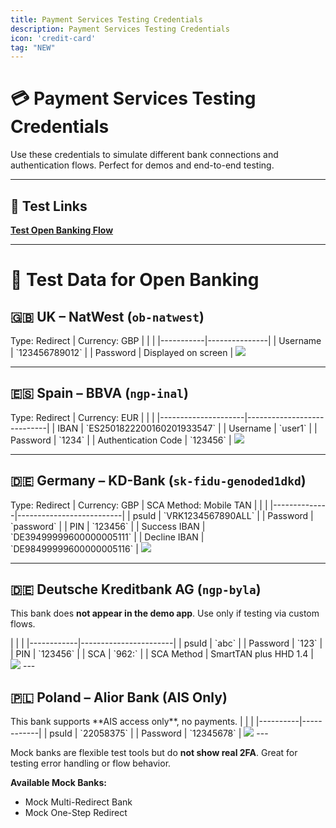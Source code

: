 ```yaml
---
title: Payment Services Testing Credentials
description: Payment Services Testing Credentials
icon: 'credit-card'
tag: "NEW"
---
```


# 💳 Payment Services Testing Credentials

Use these credentials to simulate different bank connections and authentication flows. Perfect for demos and end-to-end testing.

---

## 🔗 Test Links

[**Test Open Banking Flow**](https://paymentsdemo.vercel.app/challenge-deposit?fname=John&lname=Kohlbacker&transactionId=2h45-yuy56-u8iy65)

---

# 🏦 Test Data for Open Banking

## 🇬🇧 UK – NatWest (`ob-natwest`)

<Note>
Type: Redirect | Currency: GBP
</Note>

<Expandable title="UK – NatWest (`ob-natwest`)">
|           |              |
|-----------|---------------|
| Username  | `123456789012` |
| Password  | Displayed on screen |
</Expandable>

<Frame>
  <img src="/images/NatWestBank.png" />
</Frame>

---

## 🇪🇸 Spain – BBVA (`ngp-inal`)

<Note>
Type: Redirect | Currency: EUR
</Note>

<Expandable title="Spain – BBVA (`ngp-inal`)">
|           |              |
|---------------------|----------------------------|
| IBAN                | `ES2501822200160201933547` |
| Username            | `user1`                    |
| Password            | `1234`                     |
| Authentication Code | `123456`                   |
</Expandable>

<Frame>
  <img src="/images/BBVABank.png" />
</Frame>

---

## 🇩🇪 Germany – KD-Bank (`sk-fidu-genoded1dkd`)

<Note>
Type: Redirect | Currency: GBP | SCA Method: Mobile TAN
</Note>

<Expandable title="Germany – KD-Bank (`sk-fidu-genoded1dkd`)">
|              |                          |
|--------------|--------------------------|
| psuId        | `VRK1234567890ALL`       |
| Password     | `password`               |
| PIN          | `123456`                 |
| Success IBAN | `DE39499999600000005111` |
| Decline IBAN | `DE98499999600000005116` |
</Expandable>

<Frame>
  <img src="/images/KDBank.png" />
</Frame>

---

## 🇩🇪 Deutsche Kreditbank AG (`ngp-byla`)

<Note>This bank does **not appear in the demo app**. Use only if testing via custom flows.</Note>

<Expandable title="Germany – Deutsche Kreditbank AG (`ngp-byla`)">
|            |                       |
|------------|-----------------------|
| psuId      | `abc`                 |
| Password   | `123`                 |
| PIN        | `123456`              |
| SCA        | `962:`                |
| SCA Method | SmartTAN plus HHD 1.4 |
</Expandable>

<Frame>
  <img src="/images/DKBBank.png" />
</Frame>
---

## 🇵🇱 Poland – Alior Bank (AIS Only)
<Note>
This bank supports **AIS access only**, no payments.
</Note>

<Expandable title="Poland – Alior Bank (AIS Only)">
|          |            |
|----------|------------|
| psuId    | `22058375` |
| Password | `12345678` |
</Expandable>

<Frame>
  <img src="/images/AliorBank.png" />
</Frame>
---

<Info>Mock banks are flexible test tools but do **not show real 2FA**. Great for testing error handling or flow behavior.</Info>

**Available Mock Banks:**
- Mock Multi-Redirect Bank
- Mock One-Step Redirect







